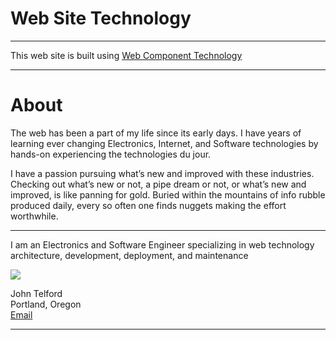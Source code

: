
# Web Site Technology

***

This web site is built using [Web Component Technology](components)

***

# About


The web has been a part of my life since its early days. I have years of learning ever changing Electronics, Internet, and Software technologies by hands-on experiencing the technologies du jour.

 I have a passion pursuing what’s new and improved with these industries. Checking out what’s new or not, a pipe dream or not, or what’s new and improved, is like panning for gold. Buried within the mountains of info rubble produced daily, every so often one finds  nuggets making the effort worthwhile.

***

I am an Electronics and Software Engineer specializing in web technology architecture, development, deployment, and maintenance

<img src={mugShot} />

John Telford  
Portland, Oregon  
<a href="mailto:john@johntelford.com">Email</a>

***
